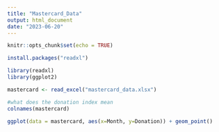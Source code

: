 ```yaml
---
title: "Mastercard_Data"
output: html_document
date: "2023-06-20"
---
```


```r
knitr::opts_chunk$set(echo = TRUE)
```

```r
install.packages("readxl")
```

```r
library(readxl)
library(ggplot2)
```

```r
mastercard <- read_excel("mastercard_data.xlsx")
```

```r
#what does the donation index mean
colnames(mastercard)
```


```r
ggplot(data = mastercard, aes(x=Month, y=Donation)) + geom_point()
```



